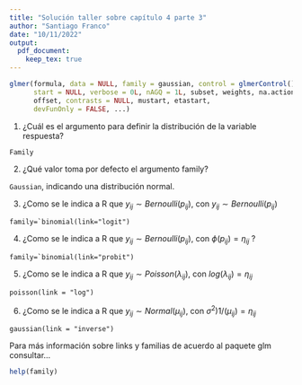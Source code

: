 ```yaml
---
title: "Solución taller sobre capítulo 4 parte 3"
author: "Santiago Franco"
date: "10/11/2022"
output:
  pdf_document:
    keep_tex: true
---
```


```r
glmer(formula, data = NULL, family = gaussian, control = glmerControl(),
      start = NULL, verbose = 0L, nAGQ = 1L, subset, weights, na.action,
      offset, contrasts = NULL, mustart, etastart,
      devFunOnly = FALSE, ...)
```

1. ¿Cuál es el argumento para definir la distribución de la variable respuesta?

```Family```

2. ¿Qué valor toma por defecto el argumento family?

```Gaussian```, indicando una distribución normal.

3. ¿Como se le indica a R que  $y_{ij} \sim Bernoulli(p_{ij})$, con  $y_{ij} \sim Bernoulli(p_{ij})$

```family=`binomial(link="logit")```

4. ¿Como se le indica a R que $y_{ij} \sim Bernoulli(p_{ij})$, con $\phi(p_{ij})=\eta_{ij}$ ?

```family=`binomial(link="probit")```
 
5. ¿Como se le indica a R que $y_{ij} \sim  Poisson(\lambda_{ij})$, con $log(\lambda_{ij}) = \eta_{ij}$

```poisson(link = "log")```

6. ¿Como se le indica a R que $y_{ij} \sim  Normal (\mu_{ij})$, con $\sigma^2) 1/(\mu_{ij}) = \eta_{ij}$

```gaussian(link = "inverse")```

Para más información sobre links y familias de acuerdo al paquete glm consultar...

```r
help(family)
```

